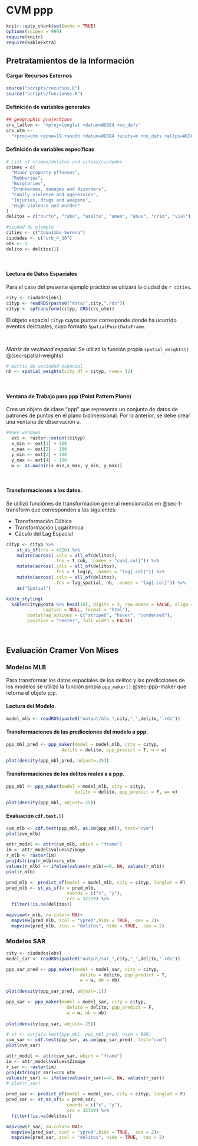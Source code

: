 
# CVM ppp {#cvm-ppp}

```r
knitr::opts_chunk$set(echo = TRUE)
options(scipen = 999)
require(knitr)
require(kableExtra)
```

## Pretratamientos de la Información

#### Cargar Recursos Externos  {.unnumbered}

```r
source("scripts/recursos.R")
source("scripts/funciones.R")
```

#### Definición de variables generales {.unnumbered}

```r
## geographic projections
crs_latlon <- "+proj=longlat +datum=WGS84 +no_defs"
crs_utm <- 
  "+proj=utm +zone=19 +south +datum=WGS84 +units=m +no_defs +ellps=WGS84 +towgs84=0,0,0"
```

#### Definición de variables específicas {.unnumbered}

```r
# List of crimes/delitos and cities/ciudades
crimes = c(
  "Minor property offenses",
  "Robberies",
  "Burglaries",
  "Drunkennes, damages and disorders",
  "Family violence and aggression",
  "Injuries, drugs and weapons",
  "High violence and murder"
)
delitos = c("hurto", "robo", "asalto", "amen", "abus", "crim", "viol")

#ciudad de ejemplo
cities <- c("Coquimbo-Serena")
ciudades <- c("urb_4_18")
obs <- 1
delito <- delitos[1]
```

<br>

#### Lectura de Datos Espaciales {.unnumbered}

Para el caso del presente ejemplo práctico se utiizará la ciudad de `r cities`.

```r
city <- ciudades[obs]
cityp <- readRDS(paste0("data/",city,".rds"))
cityp <- spTransform(cityp, CRS(crs_utm))
```


El objeto espacial `cityp` cuyos puntos corresponde donde ha ucurrido eventos deictuales, cuyo formato `SpatialPointDataFrame`. 

<br>

*Matriz de vecindad espacial*: Se utilizó la función propia `spatial_weights()` @(sec-spatial-weights)


```r
# matriz de vecindad espacial
nb <- spatial_weights(city_df = cityp, nvec= 12)

```

<br>

#### Ventana de Trabajo para  ppp (Point Pattern Plane) {.unnumbered}

Crea un objeto de clase "ppp" que representa un conjunto de datos de patrones de puntos en el plano bidimensional. Por lo anterior, se debe crear una ventana de observación `w`.

```r
#make windows
  ext <- raster::extent(cityp)
  x_min <- ext[1] + 100
  x_max <- ext[2] - 100
  y_min <- ext[3] + 100
  y_max <- ext[4] - 100
  w <- as.owin(c(x_min,x_max, y_min, y_max))
```

<br>

####  Transformaciones a los datos. {.unnumbered}

Se utilizó funciónes de transformacion general mencionadas en @sec-f-transform que corresponden a las siguientes:

- Transformación Cúbica
- Transformación Logarítmica
- Cáculo del Lag Espacial


```r
cityp <- cityp %>%
    st_as_sf(crs = 4326) %>% 
    mutate(across(.cols = all_of(delitos),
                  .fns = t_cub, .names = "cub{.col}")) %>% 
    mutate(across(.cols = all_of(delitos),
                  .fns = t_log1p, .names = "log{.col}")) %>% 
    mutate(across(.cols = all_of(delitos),
                  .fns = lag_spatial, nb, .names = "lag{.col}")) %>%
    as("Spatial")
```



```r

kable_styling(
  kable(cityp@data %>% head(10), digits = 3, row.names = FALSE, align = "c",
              caption = NULL, format = "html"),
        bootstrap_options = c("striped", "hover", "condensed"),
        position = "center", full_width = FALSE) 


```


<br>


##  Evaluación Cramer Von Mises

### Modelos MLB 

Para transformar los datos espaciales de los delitos y las predicciones de los modelos se utilizó la función propia `ppp_maker()` @sec-ppp-maker que retorna el objeto `ppp`.

####  Lectura del Modelo. {.unnumbered}

```r
model_mlb <- readRDS(paste0("output/mlb_",city,"_",delito,".rds"))
```

####  Transformaciones de las predicciones del modelo a ppp. {.unnumbered}

```r

ppp_mbl_pred <- ppp_maker(model = model_mlb, city = cityp, 
                     delito = delito, ppp_predict = T, w = w)

plot(density(ppp_mbl_pred, adjust=.25))
```


####  Transformaciones de los delitos reales a a ppp. {.unnumbered}

```r
ppp_mbl <- ppp_maker(model = model_mlb, city = cityp, 
                          delito = delito, ppp_predict = F, w= w)

plot(density(ppp_mbl, adjust=.25))
```

####   Evaluación `cdf.test.()` {.unnumbered}


```r
cvm_mlb <- cdf.test(ppp_mbl, as.im(ppp_mbl), test="cvm")
plot(cvm_mlb)
```

```r
attr_model <- attr(cvm_mlb, which = "frame")
im <- attr_model$values$Zimage 
r_mlb <- raster(im)
proj4string(r_mlb)=crs_utm
values(r_mlb) <- ifelse(values(r_mlb)==0, NA, values(r_mlb))
plot(r_mlb)


```


```r
pred_mlb <- predict_df(model = model_mlb, city = cityp, longlat = F)
pred_mlb <- st_as_sf(x = pred_mlb,                         
                       coords = c("x", "y"),
                       crs = 32719) %>% 
  filter(!is.na(delitos))

mapview(r_mlb, na.color= NA)+
  mapview(pred_mlb, zcol = "ypred",hide = TRUE,  cex = 2)+
  mapview(pred_mlb, zcol = "delitos", hide = TRUE,  cex = 2)
```


### Modelos SAR



```r
city <- ciudades[obs] 
model_sar <- readRDS(paste0("output/sar_",city,"_",delito,".rds"))

ppp_sar_pred <- ppp_maker(model = model_sar, city = cityp, 
                            delito = delito, ppp_predict = T,
                            w = w, nb = nb)
  
plot(density(ppp_sar_pred, adjust=.1))
```


```r
ppp_sar <- ppp_maker(model = model_sar, city = cityp, 
                       delito = delito, ppp_predict = F, 
                       w = w, nb = nb)
  
plot(density(ppp_sar, adjust=.25))
```


```r
# st <- syrjala.test(ppp_mbl, ppp_mbl_pred, nsim = 999)
cvm_sar <- cdf.test(ppp_sar, as.im(ppp_sar_pred), test="cvm")
plot(cvm_sar)
```


```r
attr_model <- attr(cvm_sar, which = "frame")
im <- attr_model$values$Zimage 
r_sar <- raster(im)
proj4string(r_sar)=crs_utm
values(r_sar) <- ifelse(values(r_sar)==0, NA, values(r_sar))
# plot(r_sar)


```


```r
pred_sar <- predict_df(model = model_sar, city = cityp, longlat = F)
pred_sar <- st_as_sf(x = pred_sar,                         
                       coords = c("x", "y"),
                       crs = 32719) %>% 
  filter(!is.na(delitos))

mapview(r_sar, na.color= NA)+
  mapview(pred_sar, zcol = "ypred",hide = TRUE,  cex = 2)+
  mapview(pred_sar, zcol = "delitos", hide = TRUE,  cex = 2)
  
```





